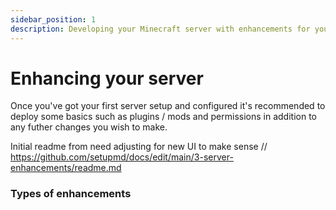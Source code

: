 ```yaml
---
sidebar_position: 1
description: Developing your Minecraft server with enhancements for your communtiy.
---
```


# Enhancing your server

Once you've got your first server setup and configured it's recommended to deploy some basics such as plugins / mods and permissions in addition to any futher changes you wish to make.


Initial readme from need adjusting for new UI to make sense // https://github.com/setupmd/docs/edit/main/3-server-enhancements/readme.md


### Types of enhancements


<GuidesSection className="two-cols" />
